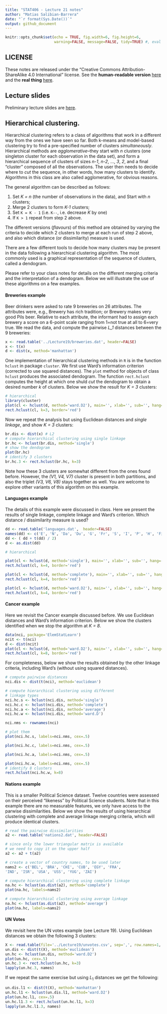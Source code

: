 ```yaml
---
title: "STAT406 - Lecture 21 notes"
author: "Matias Salibian-Barrera"
date: "`r format(Sys.Date())`"
output: github_document
---
```


```r
knitr::opts_chunk$set(echo = TRUE, fig.width=6, fig.height=6,  
                      warning=FALSE, message=FALSE, tidy=TRUE) #, eval = FALSE)
```

## LICENSE
These notes are released under the 
"Creative Commons Attribution-ShareAlike 4.0 International" license. 
See the **human-readable version** [here](https://creativecommons.org/licenses/by-sa/4.0/)
and the **real thing** [here](https://creativecommons.org/licenses/by-sa/4.0/legalcode). 

## Lecture slides

Preliminary lecture slides are [here](STAT406-18-lecture-21-preliminary.pdf).


## Hierarchical clustering.

Hierarchical clustering refers to a class of algorithms that work in a 
different way from the ones we have seen so far. Both k-means and model-based
clustering try to find a pre-specified number of clusters *simultaneously*. 
Hierarchical methods are *agglomerative*--they start with *n* clusters 
(one singleton cluster for each observation in the data set), and form a
hierarchical 
sequence of clusters of sizes *n-1*, *n-2*, ..., *3*, *2*, and a final "cluster"
composed of all the observations. The user then needs to decide where to 
*cut* the sequence, in other words, how many clusters to identify. 
Algorithms in this class are also called
agglomerative, for obvious reasons. 

The general algorithm can be described as follows:

1. Set *K = n* (the number of observations in the data), and Start with *n* clusters;
2. Merge 2 clusters to form *K-1* clusters;
3. Set `K = K - 1` (i.e. `K--`, i.e. decrease *K* by one)
4. If `K > 1` repeat from step 2 above. 

The different versions (*flavours*) of this method are obtained 
by varying the criteria to decide which 2 clusters to merge at each 
run of step 2 above, and also which distance (or dissimilarity) measure
is used.

There are a few different tools to decide how many clusters may be present
in the data following a hierarchical clustering algorithm. The most 
commonly used is a graphical representation of the sequence of 
clusters, called a dendogram. 

Please refer to your class notes for details on the different
merging criteria and the interpretation of a dendogram. Below
we will illustrate the use of these algorithms on a few
examples. 



#### Breweries example

Beer drinkers were asked to rate 9 breweries on 26
attributes. The attributes were, e.g., Brewery has rich tradition; or
Brewery makes very good Pils beer. Relative to each attribute, the
informant had to assign each brewery a score on a 6-point scale
ranging from 1=not true at all to 6=very true.
We read the data, and compute the pairwise *L_1* distances between 
the 9 breweries:
```r
x <- read.table('../Lecture19/breweries.dat', header=FALSE)
x <- t(x)
d <- dist(x, method='manhattan')
```

One implementation of hierarchical clustering methods in `R` is
in the function `hclust` in package `cluster`. 
We first use Ward's information criterion (corrected to 
use squared distances). The  `plot` method for objects
of class `hclust` produces the associated dendogram. The function `rect.hclust` 
computes the height at which one shuld *cut* the dendogram to
obtain a desired number *k* of clusters. Below we show 
the result for *K = 3* clusters:

```r
# hierarchical
library(cluster)
plot(cl <- hclust(d, method='ward.D2'), main='', xlab='', sub='', hang=-1)
rect.hclust(cl, k=3, border='red')
```

Now we repeat the analysis but using Euclidean distances and *single linkage*, 
and show *K = 3* clusters:

```r
br.dis <- dist(x) # L2
# compute hierarchical clustering using single linkage
br.hc <- hclust(br.dis, method='single')
# show the dendogram
plot(br.hc)
# identify 3 clusters
br.hc.3 <- rect.hclust(br.hc, k=3)
```

Note how these 3 clusters are somewhat different from the 
ones found before. However, the *(V1, V4, V7)* cluster
is present in both partitions, and also the triplet 
*(V3, V6, V8)* stays together as well. You are welcome to explore
other variants of this algorithm on this example. 


#### Languages example

The details of this example were discussed in class. Here we 
present the results of single linkage, complete linkage and Ward's 
criterion. Which distance / dissimilarity measure is used?

```r
dd <- read.table('languages.dat',  header=FALSE)
names(dd) <- c('E', 'N', 'Da', 'Du', 'G', 'Fr', 'S', 'I', 'P', 'H', 'Fi')
dd <- ( dd + t(dd) / 2)
d <- as.dist(dd)

# hierarchical

plot(cl <- hclust(d, method='single'), main='', xlab='', sub='', hang=-1)
rect.hclust(cl, k=4, border='red')

plot(cl <- hclust(d, method='complete'), main='', xlab='', sub='', hang=-1)
rect.hclust(cl, k=4, border='red')

plot(cl <- hclust(d, method='ward.D2'), main='', xlab='', sub='', hang=-1)
rect.hclust(cl, k=4, border='red')
```

<!-- # ```{r languages2} -->
<!-- # # read the pairwise dissimilarities -->
<!-- # # (there's no data!) -->
<!-- # a.la <- read.table('languages.dat', header=FALSE) -->
<!-- #  -->
<!-- # # since only the lower triangular matrix is available -->
<!-- # # we need to copy it on the upper half -->
<!-- # a.la <- a.la + t(a.la) -->
<!-- #  -->
<!-- # # create a vector of language names, to be used later -->
<!-- # la.nms <- c('E', 'N', 'Da', 'Du', 'G', 'Fr', 'S', 'I', -->
<!-- # 'P', 'H', 'Fi') -->
<!-- #  -->
<!-- # # compute hierarchical clustering using single linkage -->
<!-- # la.hc <- hclust(as.dist(a.la), method='single') -->
<!-- #  -->
<!-- # # show the dendogram, use labels in object la.nms -->
<!-- # plot(la.hc, labels=la.nms) -->
<!-- #  -->
<!-- # # compute hierarchical clustering using complete linkage -->
<!-- # la.hc <- hclust(as.dist(a.la), method='complete') -->
<!-- #  -->
<!-- # # show the dendogram, use labels in object la.nms -->
<!-- # plot(la.hc, labels=la.nms) -->
<!-- # ``` -->
<!-- #  -->


#### Cancer example

Here we revisit the Cancer example discussed before. We use Euclidean
distances and Ward's information criterion. Below we show the 
clusters identified when we stop the algorithm at *K = 8*. 

```r
data(nci, package='ElemStatLearn')
ncit <- t(nci)
d <- dist(ncit)
plot(cl <- hclust(d, method='ward.D2'), main='', xlab='', sub='', hang=-1, labels=rownames(nci))
rect.hclust(cl, k=8, border='red')
```

For completeness, below we show the results obtained by the other linkage criteria, 
including Ward's (without using squared distances). 


```r
# compute pairwise distances
nci.dis <- dist(t(nci), method='euclidean')

# compute hierarchical clustering using different
# linkage types
nci.hc.s <- hclust(nci.dis, method='single')
nci.hc.c <- hclust(nci.dis, method='complete')
nci.hc.a <- hclust(nci.dis, method='average')
nci.hc.w <- hclust(nci.dis, method='ward.D')

nci.nms <- rownames(nci)

# plot them
plot(nci.hc.s, labels=nci.nms, cex=.5)

plot(nci.hc.c, labels=nci.nms, cex=.5)

plot(nci.hc.a, labels=nci.nms, cex=.5)

plot(nci.hc.w, labels=nci.nms, cex=.5)
# identify 8 clusters
rect.hclust(nci.hc.w, k=8)
```

<!-- #### UN Votes -->

<!-- ```{r unvotes} -->
<!-- X <- read.table(file='../Lecture20/unvotes.csv', sep=',', row.names=1, header=TRUE) -->
<!-- ``` -->



#### Nations example

This is a smaller Political Science dataset. Twelve countries
were assessed on their perceived "likeness" by Political Science 
students. Note that in this example there are no measurable
features, we only have access to the parwise dissimilarities. 
Below we show the results of using hierarchical clustering with complete and average 
linkage merging criteria, which will produce identical clusters.

```r
# read the pairwise dissimilarities
a2 <- read.table('nations2.dat', header=FALSE)

# since only the lower triangular matrix is available
# we need to copy it on the upper half
a2 <- a2 + t(a2)

# create a vector of country names, to be used later
nams2 <- c('BEL', 'BRA', 'CHI', 'CUB', 'EGY', 'FRA',
'IND', 'ISR', 'USA', 'USS', 'YUG', 'ZAI')

# compute hierarchical clustering using complete linkage
na.hc <- hclust(as.dist(a2), method='complete')
plot(na.hc, labels=nams2)

# compute hierarchical clustering using average linkage
na.hc <- hclust(as.dist(a2), method='average')
plot(na.hc, labels=nams2)
```


#### UN Votes

We revisit here the UN votes example (see Lecture 19). Using Euclidean
distances we obtain the following 3 clusters:

```r
X <- read.table(file='../Lecture19/unvotes.csv', sep=',', row.names=1, header=TRUE) 
un.dis <- dist(t(X), method='euclidean')
un.hc <- hclust(un.dis, method='ward.D2')
plot(un.hc, cex=.5)
un.hc.3 <- rect.hclust(un.hc, k=3)
lapply(un.hc.3, names)
``` 

If we repeat the same exercise but using $L_1$ distances we get the following:

```r
un.dis.l1 <- dist(t(X), method='manhattan')
un.hc.l1 <- hclust(un.dis.l1, method='ward.D2')
plot(un.hc.l1, cex=.5)
un.hc.l1.3 <- rect.hclust(un.hc.l1, k=3)
lapply(un.hc.l1.3, names)
```



